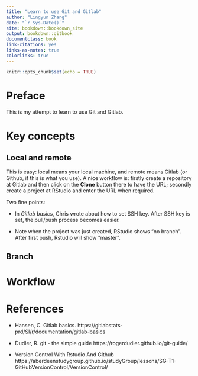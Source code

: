 ```yaml
--- 
title: "Learn to use Git and Gitlab"
author: "Lingyun Zhang"
date: "`r Sys.Date()`"
site: bookdown::bookdown_site
output: bookdown::gitbook
documentclass: book
link-citations: yes
links-as-notes: true
colorlinks: true
---
```


```r
knitr::opts_chunk$set(echo = TRUE)
```

# Preface {-}

This is my attempt to learn to use Git and Gitlab.

# Key concepts

## Local and remote

This is easy: local means your local machine, and remote means Gitlab (or Github, if this is what you use). A nice workflow is: firstly create a repository at Gitlab and then click on the **Clone** button there to have the URL; secondly create a project at RStudio and enter the URL when required. 

Two fine points:

- In *Gitlab basics*, Chris wrote about how to set SSH key. After SSH key is set, the pull/push process becomes easier. 

- Note when the project was just created, RStudio shows "no branch". After first push, Rstudio will show "master".

## Branch


# Workflow



# References

- Hansen, C. Gitlab basics. https://gitlabstats-prd/SI/r/documentation/gitlab-basics

- Dudler, R. git - the simple guide
https://rogerdudler.github.io/git-guide/

- Version Control With Rstudio And Github
https://aberdeenstudygroup.github.io/studyGroup/lessons/SG-T1-GitHubVersionControl/VersionControl/

 
